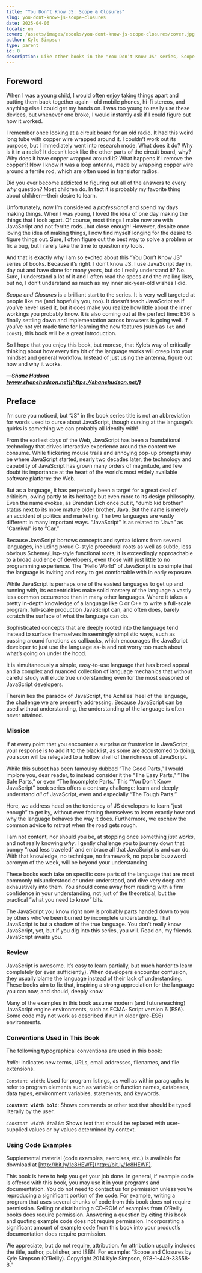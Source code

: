```yaml
---
title: "You Don't Know JS: Scope & Closures"
slug: you-dont-know-js-scope-closures
date: 2025-04-06
locale: en
cover: /assets/images/ebooks/you-dont-know-js-scope-closures/cover.jpg
author: Kyle Simpson
type: parent
id: 0
description: Like other books in the "You Don’t Know JS" series, Scope and Closures dives into trickier parts of the language that many JavaScript programmers simply avoid. Armed with this knowledge, you can achieve true JavaScript mastery.
---
```


<ImageWrapper
  src="/assets/images/ebooks/working-effectively-with-legacy-code/paper.png"
  alt="Foreword"
/>

## Foreword

When I was a young child, I would often enjoy taking things apart and putting them back together again—old mobile phones, hi-fi stereos, and anything else I could get my hands on. I was too young to really use these devices, but whenever one broke, I would instantly ask if I could figure out how it worked.

I remember once looking at a circuit board for an old radio. It had this weird long tube with copper wire wrapped around it. I couldn’t work out its purpose, but I immediately went into research mode. What does it do? Why is it in a radio? It doesn’t look like the other parts of the circuit board, why? Why does it have copper wrapped around it? What happens if I remove the copper?! Now I know it was a loop antenna, made by wrapping copper wire around a ferrite rod, which are often used in transistor radios.

Did you ever become addicted to figuring out all of the answers to every *why* question? Most children do. In fact it is probably my favorite thing about children—their desire to learn.

Unfortunately, now I’m considered a *professional* and spend my days making things. When I was young, I loved the idea of one day making the things that I took apart. Of course, most things I make now are with JavaScript and not ferrite rods...but close enough! However, despite once loving the idea of making things, I now find myself longing for the desire to figure things out. Sure, I often figure out the best way to solve a problem or fix a bug, but I rarely take the time to question my tools.

And that is exactly why I am so excited about this “You Don’t Know JS” series of books. Because it’s right. I don’t know JS. I use JavaScript day in, day out and have done for many years, but do I really understand it? No. Sure, I understand a lot of it and I often read the specs and the mailing lists, but no, I don’t understand as much as my inner six-year-old wishes I did.

*Scope and Closures* is a brilliant start to the series. It is very well targeted at people like me (and hopefully you, too). It doesn’t teach JavaScript as if you’ve never used it, but it does make you realize how little about the inner workings you probably know. It is also coming out at the perfect time: ES6 is finally settling down and implementation across browsers is going well. If you’ve not yet made time for learning the new features (such as `let` and `const`), this book will be a great introduction.

So I hope that you enjoy this book, but moreso, that Kyle’s way of critically thinking about how every tiny bit of the language works will creep into your mindset and general workflow. Instead of just using the antenna, figure out how and why it works.

***—Shane Hudson***<br />
***[www.shanehudson.net](https://shanehudson.net/)***

## Preface

<ImageWrapper
  src="/assets/images/ebooks/working-effectively-with-legacy-code/brush.png"
  alt="Preface"
/>

I’m sure you noticed, but “JS” in the book series title is not an abbreviation for words used to curse about JavaScript, though cursing at the language’s quirks is something we can probably all identify with!

From the earliest days of the Web, JavaScript has been a foundational technology that drives interactive experience around the content we consume. While flickering mouse trails and annoying pop-up prompts may be where JavaScript started, nearly two decades later, the technology and capability of JavaScript has grown many orders of magnitude, and few doubt its importance at the heart of the world’s most widely available software platform: the Web.

But as a language, it has perpetually been a target for a great deal of criticism, owing partly to its heritage but even more to its design philosophy. Even the name evokes, as Brendan Eich once put it, “dumb kid brother” status next to its more mature older brother, Java. But the name is merely an accident of politics and marketing. The two languages are vastly different in many important ways. “JavaScript” is as related to “Java” as “Carnival” is to “Car.”

Because JavaScript borrows concepts and syntax idioms from several languages, including proud C-style procedural roots as well as subtle, less obvious Scheme/Lisp-style functional roots, it is exceedingly approachable to a broad audience of developers, even those with just little to no programming experience. The “Hello World” of JavaScript is so simple that the language is inviting and easy to get comfortable with in early exposure.

While JavaScript is perhaps one of the easiest languages to get up and running with, its eccentricities make solid mastery of the language a vastly less common occurrence than in many other languages. Where it takes a pretty in-depth knowledge of a language like C or C++ to write a full-scale program, full-scale production JavaScript can, and often does, barely scratch the surface of what the language can do.

Sophisticated concepts that are deeply rooted into the language tend instead to surface themselves in seemingly simplistic ways, such as passing around functions as callbacks, which encourages the JavaScript developer to just use the language as-is and not worry too much about what’s going on under the hood.

It is simultaneously a simple, easy-to-use language that has broad appeal and a complex and nuanced collection of language mechanics that without careful study will elude true understanding even for the most seasoned of JavaScript developers.

Therein lies the paradox of JavaScript, the Achilles’ heel of the language, the challenge we are presently addressing. Because JavaScript can be used without understanding, the understanding of the language is often never attained.

### Mission

If at every point that you encounter a surprise or frustration in JavaScript, your response is to add it to the blacklist, as some are accustomed to doing, you soon will be relegated to a hollow shell of the richness of JavaScript.

While this subset has been famoulsy dubbed “The Good Parts,” I would implore you, dear reader, to instead consider it the “The Easy Parts,” “The Safe Parts,” or even “The Incomplete Parts.”
This “You Don’t Know JavaScript” book series offers a contrary challenge: learn and deeply understand *all* of JavaScript, even and especially “The Tough Parts.”

Here, we address head on the tendency of JS developers to learn “just enough” to get by, without ever forcing themselves to learn exactly how and why the language behaves the way it does. Furthermore, we eschew the common advice to *retreat* when the road gets rough.

I am not content, nor should you be, at stopping once something *just works*, and not really knowing *why*. I gently challenge you to journey down that bumpy “road less traveled” and embrace all that JavaScript is and can do. With that knowledge, no technique, no framework, no popular buzzword acronym of the week, will be beyond your understanding.

These books each take on specific core parts of the language that are most commonly misunderstood or under-understood, and dive very deep and exhaustively into them. You should come away from reading with a firm confidence in your understanding, not just of the theoretical, but the practical “what you need to know” bits.

The JavaScript you know right now is probably parts handed down to you by others who’ve been burned by incomplete understanding. That JavaScript is but a shadow of the true language. You don’t really know JavaScript, yet, but if you dig into this series, you will. Read on, my friends. JavaScript awaits you.

### Review

JavaScript is awesome. It’s easy to learn partially, but much harder to learn completely (or even sufficiently). When developers encounter confusion, they usually blame the language instead of their lack of understanding. These books aim to fix that, inspiring a strong appreciation for the language you can now, and should, deeply know.

<Callout>
  Many of the examples in this book assume modern (and futurereaching) JavaScript engine environments, such as ECMA‐ Script version 6 (ES6). Some code may not work as described if run in older (pre-ES6) environments.
</Callout>

### Conventions Used in This Book

The following typographical conventions are used in this book:

*Italic*: Indicates new terms, URLs, email addresses, filenames, and file extensions.

`Constant width`: Used for program listings, as well as within paragraphs to refer to program elements such as variable or function names, databases, data types, environment variables, statements, and keywords.

**`Constant width bold`**: Shows commands or other text that should be typed literally by the user.

*`Constant width italic`*: Shows text that should be replaced with user-supplied values or by values determined by context.

<ImageWithDescription
  src="/assets/images/ebooks/you-dont-know-js-scope-closures/tipsuggestions.png"
  alt="This element signifies a tip or suggestion."
  content="This element signifies a tip or suggestion."
/>

<ImageWithDescription
  src="/assets/images/ebooks/you-dont-know-js-scope-closures/note.png"
  alt="This element signifies a general note."
  content="This element signifies a general note."
/>

<ImageWithDescription
  src="/assets/images/ebooks/you-dont-know-js-scope-closures/warning.png"
  alt="This element indicates a warning or caution."
  content="This element indicates a warning or caution."
/>

### Using Code Examples

Supplemental material (code examples, exercises, etc.) is available for download at [http://bit.ly/1c8HEWF](http://bit.ly/1c8HEWF).

This book is here to help you get your job done. In general, if example code is offered with this book, you may use it in your programs and documentation. You do not need to contact us for permission unless you’re reproducing a significant portion of the code. For example, writing a program that uses several chunks of code from this book does not require permission. Selling or distributing a CD-ROM of examples from O’Reilly books does require permission. Answering a question by citing this book and quoting example code does not require permission. Incorporating a significant amount of example code from this book into your product’s documentation does require permission.

We appreciate, but do not require, attribution. An attribution usually includes the title, author, publisher, and ISBN. For example: “Scope and Closures by Kyle Simpson (O’Reilly). Copyright 2014 Kyle Simpson, 978-1-449-33558-8.”
